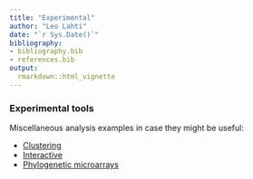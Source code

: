 ```yaml
---
title: "Experimental"
author: "Leo Lahti"
date: "`r Sys.Date()`"
bibliography: 
- bibliography.bib
- references.bib
output: 
  rmarkdown::html_vignette
---
```

<!--
  %\VignetteEngine{knitr::rmarkdown}
  %\VignetteIndexEntry{microbiome tutorial - Experimental}
  %\usepackage[utf8]{inputenc}
  %\VignetteEncoding{UTF-8}  
-->


### Experimental tools

Miscellaneous analysis examples in case they might be useful:

* [Clustering](Clustering.html)
* [Interactive](Interactive.html)
* [Phylogenetic microarrays](HITChip..html)


